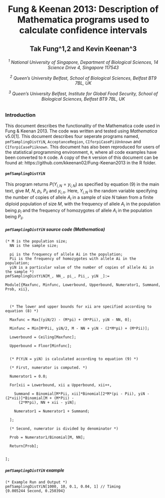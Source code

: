 <center>
Fung & Keenan 2013: Description of Mathematica programs used to calculate  confidence intervals
========================================================

Tak Fung^1,2 and Kevin Keenan^3
----------------------------------------------------

<h6>

<sup>1</sup> National University of Singapore, Department of Biological Sciences, 14 Science Drive 4, Singapore 117543

<sup>2</sup> Queen’s University Belfast, School of Biological Sciences, Belfast BT9 7BL, UK

<sup>3</sup> Queen’s University Belfast, Institute for Global Food Security, School of Biological Sciences, Belfast BT9 7BL, UK

</center>
</h6>

### Introduction
This document describes the functionality of the Mathematica code used in Fung & Keenan 2013. The code was written and tested using _Mathematica_ v5.0[1]. This document describes four seperate programs named, `pmfSamplingDistYiN`, `AcceptanceRegion`, `CIforpiCasePiiUnknown` and `CIforpiCasePiiknown`. This document has also been reproduced for users of the statistical programming environment, `R`, where all code examples have been converted to `R` code. A copy of the `R` version of this document can be found at: https://github.com/kkeenan02/Fung-Keenan2013 in the R folder.

#### `pmfSamplingDistYiN`
This program returns $P(Y_{i,N} = y_{i,N})$ as specified by equation (9) in the main text, give $M$, $N$, $p_{i}$, $P_{ii}$ and $y_{i,n}$. Here, $Y_{i,N}$ is the random variable specifying the number of copies of allele $A_{i}$ in a sample of size $N$ taken from a finite diploid population of size $M$, with the frequency of allele $A_{i}$ in the population being $p_{i}$ and the frequency of homozygotes of allele $A_{i}$ in the population being $P_{ii}$.

##### `pmfSamplingDistYiN` source code (_Mathematica_)
```
(* M is the population size;
  NN is the sample size;
  
  pi is the frequency of allele Ai in the population;
  Pii is the frequency of homozygotes with allele Ai in the population;
  yiN is a particular value of the number of copies of allele Ai in the sample *)
pmfSamplingDistYiN[M_, NN_, pi_, Pii_, yiN _]:=
  
Module[{Maxfunc, Minfunc, Lowerbound, Upperbound, Numerator1, Summand, Prob, xii},
    
    

  (* The lower and upper bounds for xii are specified according to equation (8) *)
    
  Maxfunc = Max[(yiN/2) - (M*pi) + (M*Pii), yiN - NN, 0];
    
  Minfunc = Min[M*Pii, yiN/2, M - NN + yiN - (2*M*pi) + (M*Pii)];
    
  Lowerbound = Ceiling[Maxfunc];
    
  Upperbound = Floor[Minfunc];
    

  (* P(YiN = yiN) is calculated according to equation (9) *)
    
  (* First, numerator is computed. *)
    
  Numerator1 = 0.0;
    
  For[xii = Lowerbound, xii ≤ Upperbound, xii++,
      
    Summand = Binomial[M*Pii, xii]*Binomial[2*M*(pi - Pii), yiN - (2*xii)]*Binomial[M + (M*Pii) -  
      (2*M*pi), NN + xii - yiN];
      
    Numerator1 = Numerator1 + Summand;
      
  ];
    
  (* Second, numerator is divided by denominator *)
    
  Prob = Numerator1/Binomial[M, NN];
    
  Return[Prob];
    
    
];
```

##### `pmfSamplingDistYiN` example
```
(* Example Run and Output *)
pmfSamplingDistYiN[1000, 10, 0.1, 0.04, 1] // Timing
{0.005244 Second, 0.250394}
```
